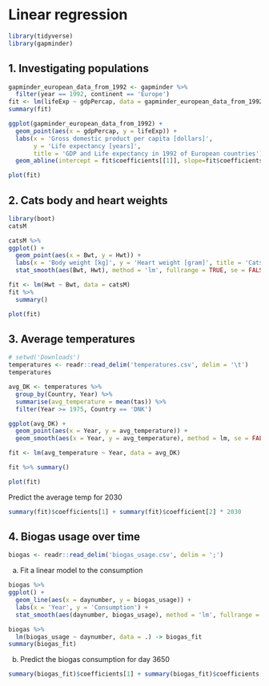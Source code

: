 
# Linear regression

```r
library(tidyverse)
library(gapminder)
```

## 1. Investigating populations

```r
gapminder_european_data_from_1992 <- gapminder %>%
  filter(year == 1992, continent == 'Europe')
fit <- lm(lifeExp ~ gdpPercap, data = gapminder_european_data_from_1992)
summary(fit)
```
```r
ggplot(gapminder_european_data_from_1992) +
  geom_point(aes(x = gdpPercap, y = lifeExp)) +
  labs(x = 'Gross domestic product per capita [dollars]',
       y = 'Life expectancy [years]',
       title = 'GDP and Life expectancy in 1992 of European countries') +
  geom_abline(intercept = fit$coefficients[[1]], slope=fit$coefficients[[2]])
```
```r
plot(fit)
```

## 2. Cats body and heart weights

```r
library(boot)
catsM
```
```r
catsM %>%
ggplot() + 
  geom_point(aes(x = Bwt, y = Hwt)) + 
  labs(x = 'Body weight [kg]', y = 'Heart weight [gram]', title = 'Cats body and heart weights') +
  stat_smooth(aes(Bwt, Hwt), method = 'lm', fullrange = TRUE, se = FALSE)
```
```r
fit <- lm(Hwt ~ Bwt, data = catsM)
fit %>%
  summary()
```
```r
plot(fit)
```

## 3. Average temperatures

```r
# setwd('Downloads')
temperatures <- readr::read_delim('temperatures.csv', delim = '\t')
temperatures
```
```r
avg_DK <- temperatures %>%
  group_by(Country, Year) %>%
  summarise(avg_temperature = mean(tas)) %>%
  filter(Year >= 1975, Country == 'DNK')

ggplot(avg_DK) +
  geom_point(aes(x = Year, y = avg_temperature)) +
  geom_smooth(aes(x = Year, y = avg_temperature), method = lm, se = FALSE)
```
```r
fit <- lm(avg_temperature ~ Year, data = avg_DK)

fit %>% summary()
```
```r
plot(fit)
```

Predict the average temp for 2030
```r
summary(fit)$coefficients[1] + summary(fit)$coefficient[2] * 2030
```

## 4. Biogas usage over time

```r
biogas <- readr::read_delim('biogas_usage.csv', delim = ';')
```

a) Fit a linear model to the consumption
```r
biogas %>%
ggplot() +
  geom_line(aes(x = daynumber, y = biogas_usage)) + 
  labs(x = 'Year', y = 'Consumption') +
  stat_smooth(aes(daynumber, biogas_usage), method = 'lm', fullrange = TRUE, se = FALSE)
```
```r
biogas %>% 
  lm(biogas_usage ~ daynumber, data = .) -> biogas_fit
summary(biogas_fit)
```

b) Predict the biogas consumption for day 3650
```r
summary(biogas_fit)$coefficients[1] + summary(biogas_fit)$coefficients[2] * 3650
```
